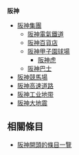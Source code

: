 '''阪神'''
* [[阪神集團|阪神集團]]
** [[阪神電氣鐵道|阪神電氣鐵道]]
** [[阪神百貨店|阪神百貨店]]
** [[阪神甲子園球場|阪神甲子園球場]]
*** [[阪神虎|阪神虎]]
** [[阪神巴士|阪神巴士]] 
* [[阪神競馬場|阪神競馬場]]
* [[阪神高速道路|阪神高速道路]]
* [[阪神工业地带|阪神工业地带]]
* [[阪神大地震|阪神大地震]]

==相關條目==
* [[:Special:Prefixindex/阪神|阪神開頭的條目一覽]]

{{disambig|Cat=二字日本相關消歧義}}